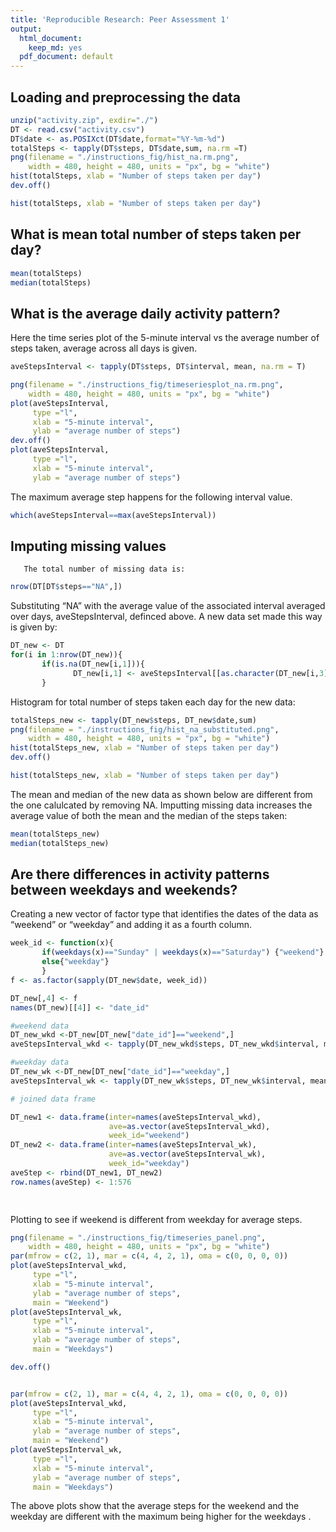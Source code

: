 ```yaml
---
title: 'Reproducible Research: Peer Assessment 1'
output:
  html_document:
    keep_md: yes
  pdf_document: default
---
```



## Loading and preprocessing the data
```r
unzip("activity.zip", exdir="./")
DT <- read.csv("activity.csv")
DT$date <- as.POSIXct(DT$date,format="%Y-%m-%d")
totalSteps <- tapply(DT$steps, DT$date,sum, na.rm =T)
png(filename = "./instructions_fig/hist_na.rm.png",  
    width = 480, height = 480, units = "px", bg = "white")
hist(totalSteps, xlab = "Number of steps taken per day")
dev.off()

hist(totalSteps, xlab = "Number of steps taken per day")
```

## What is mean total number of steps taken per day?

```r
mean(totalSteps)
median(totalSteps)
```

## What is the average daily activity pattern?

Here the time series plot of the 5-minute interval vs the average number of steps
taken, average across all days is given. 

```r
aveStepsInterval <- tapply(DT$steps, DT$interval, mean, na.rm = T)

png(filename = "./instructions_fig/timeseriesplot_na.rm.png",  
    width = 480, height = 480, units = "px", bg = "white")
plot(aveStepsInterval, 
     type ="l",
     xlab = "5-minute interval",
     ylab = "average number of steps")
dev.off()
plot(aveStepsInterval, 
     type ="l",
     xlab = "5-minute interval",
     ylab = "average number of steps")
```
The maximum average step happens for the following interval value.
```r
which(aveStepsInterval==max(aveStepsInterval))
```

## Imputing missing values
       The total number of missing data is:
```r
nrow(DT[DT$steps=="NA",])
```

Substituting "NA" with the average value of the associated interval averaged
over days, aveStepsInterval, definced above. A new data set made this way is given by: 

```r
DT_new <- DT
for(i in 1:nrow(DT_new)){
       if(is.na(DT_new[i,1])){
              DT_new[i,1] <- aveStepsInterval[[as.character(DT_new[i,3])]]}
       }

```

Histogram for total number of steps taken each day for the new data:

```r
totalSteps_new <- tapply(DT_new$steps, DT_new$date,sum)
png(filename = "./instructions_fig/hist_na_substituted.png",  
    width = 480, height = 480, units = "px", bg = "white")
hist(totalSteps_new, xlab = "Number of steps taken per day")
dev.off()

hist(totalSteps_new, xlab = "Number of steps taken per day")
```
The mean and median of the new data as shown below are different from the one calulcated by removing NA. Imputting missing data increases the average value of 
both the mean and the median of the steps taken:

```r
mean(totalSteps_new)
median(totalSteps_new)
```

## Are there differences in activity patterns between weekdays and weekends?

Creating a new vector of factor type that identifies the dates of the data as 
"weekend" or "weekday" and adding it as a fourth column.

```r

week_id <- function(x){
       if(weekdays(x)=="Sunday" | weekdays(x)=="Saturday") {"weekend"}
       else{"weekday"}
       }
f <- as.factor(sapply(DT_new$date, week_id))

DT_new[,4] <- f
names(DT_new)[[4]] <- "date_id"

#weekend data
DT_new_wkd <-DT_new[DT_new["date_id"]=="weekend",]
aveStepsInterval_wkd <- tapply(DT_new_wkd$steps, DT_new_wkd$interval, mean)

#weekday data
DT_new_wk <-DT_new[DT_new["date_id"]=="weekday",]
aveStepsInterval_wk <- tapply(DT_new_wk$steps, DT_new_wk$interval, mean)

# joined data frame

DT_new1 <- data.frame(inter=names(aveStepsInterval_wkd),
                      ave=as.vector(aveStepsInterval_wkd),
                      week_id="weekend")
DT_new2 <- data.frame(inter=names(aveStepsInterval_wk),
                      ave=as.vector(aveStepsInterval_wk),
                      week_id="weekday")
aveStep <- rbind(DT_new1, DT_new2)
row.names(aveStep) <- 1:576

                      
```

Plotting to see if weekend is different from weekday for average steps.

```r
png(filename = "./instructions_fig/timeseries_panel.png",  
    width = 480, height = 480, units = "px", bg = "white")
par(mfrow = c(2, 1), mar = c(4, 4, 2, 1), oma = c(0, 0, 0, 0)) 
plot(aveStepsInterval_wkd, 
     type ="l",
     xlab = "5-minute interval",
     ylab = "average number of steps",
     main = "Weekend")
plot(aveStepsInterval_wk, 
     type ="l",
     xlab = "5-minute interval",
     ylab = "average number of steps",
     main = "Weekdays")

dev.off()


par(mfrow = c(2, 1), mar = c(4, 4, 2, 1), oma = c(0, 0, 0, 0)) 
plot(aveStepsInterval_wkd, 
     type ="l",
     xlab = "5-minute interval",
     ylab = "average number of steps",
     main = "Weekend")
plot(aveStepsInterval_wk, 
     type ="l",
     xlab = "5-minute interval",
     ylab = "average number of steps",
     main = "Weekdays")

```


The above plots show that the average steps for the weekend and the weekday are different with the maximum being higher for the weekdays .
